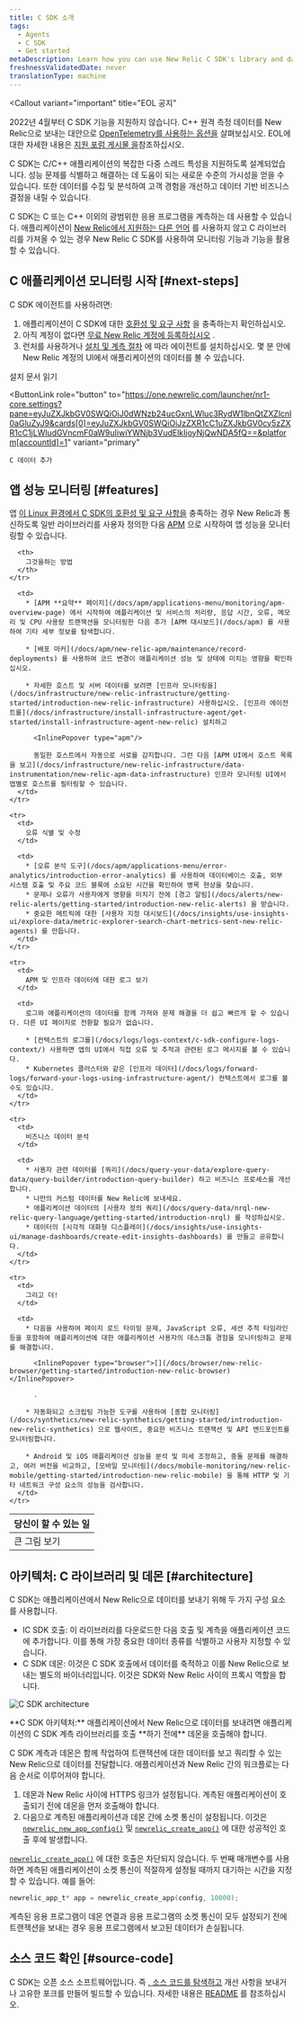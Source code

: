 ```yaml
---
title: C SDK 소개
tags:
  - Agents
  - C SDK
  - Get started
metaDescription: Learn how you can use New Relic C SDK's library and daemon to monitor your app's performance in Linux environments.
freshnessValidatedDate: never
translationType: machine
---
```



<Callout
  variant="important"
  title="EOL 공지"
>
  2022년 4월부터 C SDK 기능을 지원하지 않습니다. C++ 원격 측정 데이터를 New Relic으로 보내는 대안으로 [OpenTelemetry를 사용하는 옵션을](/docs/apm/agents/c-sdk/get-started/otel_cpp_example) 살펴보십시오. EOL에 대한 자세한 내용은 [지원 포럼 게시물 을](https://discuss.newrelic.com/t/q1-bulk-eol-announcement-fy23/181744)참조하십시오.
</Callout>

C SDK는 C/C++ 애플리케이션의 복잡한 다중 스레드 특성을 지원하도록 설계되었습니다. 성능 문제를 식별하고 해결하는 데 도움이 되는 새로운 수준의 가시성을 얻을 수 있습니다. 또한 데이터를 수집 및 분석하여 고객 경험을 개선하고 데이터 기반 비즈니스 결정을 내릴 수 있습니다.

C SDK는 C 또는 C++ 이외의 광범위한 응용 프로그램을 계측하는 데 사용할 수 있습니다. 애플리케이션이 [New Relic에서 지원하는 다른 언어](/docs/using-new-relic/welcome-new-relic/getting-started/glossary#agent) 를 사용하지 않고 C 라이브러리를 가져올 수 있는 경우 New Relic C SDK를 사용하여 모니터링 기능과 기능을 활용할 수 있습니다.

## C 애플리케이션 모니터링 시작 [#next-steps]

C SDK 에이전트를 사용하려면:

1. 애플리케이션이 C SDK에 대한 [호환성 및 요구 사항](/docs/agents/c-sdk/get-started/c-sdk-compatibility-requirements) 을 충족하는지 확인하십시오.
2. 아직 계정이 없다면 [무료 New Relic 계정에 등록하십시오](https://newrelic.com/signup) .
3. 런처를 사용하거나 [설치 및 계측 절차](/docs/install-c-sdk-compile-link-your-code) 에 따라 에이전트를 설치하십시오. 몇 분 안에 New Relic 계정의 UI에서 애플리케이션의 데이터를 볼 수 있습니다.

<ButtonGroup>
  <ButtonLink
    role="button"
    to="/docs/agents/c-sdk/install-configure/install-c-sdk-compile-link-your-code"
    variant="link"
  >
    설치 문서 읽기
  </ButtonLink>

  <ButtonLink
    role="button"
    to="https://one.newrelic.com/launcher/nr1-core.settings?pane=eyJuZXJkbGV0SWQiOiJ0dWNzb24ucGxnLWluc3RydW1lbnQtZXZlcnl0aGluZyJ9&cards[0]=eyJuZXJkbGV0SWQiOiJzZXR1cC1uZXJkbGV0cy5zZXR1cC1jLWludGVncmF0aW9uIiwiYWNjb3VudElkIjoyNjQwNDA5fQ==&platform[accountId]=1"
    variant="primary"
  >
    C 데이터 추가
  </ButtonLink>
</ButtonGroup>

## 앱 성능 모니터링 [#features]

앱 [이 Linux 환경에서 C SDK의 호환성 및 요구 사항을](/docs/c-agent-compatibility-requirements) 충족하는 경우 New Relic과 통신하도록 일반 라이브러리를 사용자 정의한 다음 [APM](/docs/apm/new-relic-apm/getting-started/introduction-new-relic-apm) 으로 시작하여 앱 성능을 모니터링할 수 있습니다.

<table>
  <thead>
    <tr>
      <th style={{ width: "200px" }}>
        당신이 할 수 있는 일
      </th>

      <th>
        그것을하는 방법
      </th>
    </tr>
  </thead>

  <tbody>
    <tr>
      <td>
        큰 그림 보기
      </td>

      <td>
        * [APM **요약** 페이지](/docs/apm/applications-menu/monitoring/apm-overview-page) 에서 시작하여 애플리케이션 및 서비스의 처리량, 응답 시간, 오류, 메모리 및 CPU 사용량 트랜잭션을 모니터링한 다음 추가 [APM 대시보드](/docs/apm) 를 사용하여 기타 세부 정보를 탐색합니다.

        * [배포 마커](/docs/apm/new-relic-apm/maintenance/record-deployments) 를 사용하여 코드 변경이 애플리케이션 성능 및 상태에 미치는 영향을 확인하십시오.

        * 자세한 호스트 및 서버 데이터를 보려면 [인프라 모니터링을](/docs/infrastructure/new-relic-infrastructure/getting-started/introduction-new-relic-infrastructure) 사용하십시오. [인프라 에이전트를](/docs/infrastructure/install-infrastructure-agent/get-started/install-infrastructure-agent-new-relic) 설치하고

          <InlinePopover type="apm"/>

          동일한 호스트에서 자동으로 서로를 감지합니다. 그런 다음 [APM UI에서 호스트 목록을 보고](/docs/infrastructure/new-relic-infrastructure/data-instrumentation/new-relic-apm-data-infrastructure) 인프라 모니터링 UI에서 앱별로 호스트를 필터링할 수 있습니다.
      </td>
    </tr>

    <tr>
      <td>
        오류 식별 및 수정
      </td>

      <td>
        * [오류 분석 도구](/docs/apm/applications-menu/error-analytics/introduction-error-analytics) 를 사용하여 데이터베이스 호출, 외부 시스템 호출 및 주요 코드 블록에 소요된 시간을 확인하여 병목 현상을 찾습니다.
        * 문제나 오류가 사용자에게 영향을 미치기 전에 [경고 알림](/docs/alerts/new-relic-alerts/getting-started/introduction-new-relic-alerts) 을 받습니다.
        * 중요한 메트릭에 대한 [사용자 지정 대시보드](/docs/insights/use-insights-ui/explore-data/metric-explorer-search-chart-metrics-sent-new-relic-agents) 를 만듭니다.
      </td>
    </tr>

    <tr>
      <td>
        APM 및 인프라 데이터에 대한 로그 보기
      </td>

      <td>
        로그와 애플리케이션의 데이터를 함께 가져와 문제 해결을 더 쉽고 빠르게 할 수 있습니다. 다른 UI 페이지로 전환할 필요가 없습니다.

        * [컨텍스트의 로그를](/docs/logs/logs-context/c-sdk-configure-logs-context/) 사용하면 앱의 UI에서 직접 오류 및 추적과 관련된 로그 메시지를 볼 수 있습니다.
        * Kubernetes 클러스터와 같은 [인프라 데이터](/docs/logs/forward-logs/forward-your-logs-using-infrastructure-agent/) 컨텍스트에서 로그를 볼 수도 있습니다.
      </td>
    </tr>

    <tr>
      <td>
        비즈니스 데이터 분석
      </td>

      <td>
        * 사용자 관련 데이터를 [쿼리](/docs/query-your-data/explore-query-data/query-builder/introduction-query-builder) 하고 비즈니스 프로세스를 개선합니다.
        * 나만의 커스텀 데이터를 New Relic에 보내세요.
        * 애플리케이션 데이터의 [사용자 정의 쿼리](/docs/query-data/nrql-new-relic-query-language/getting-started/introduction-nrql) 를 작성하십시오.
        * 데이터의 [시각적 대화형 디스플레이](/docs/insights/use-insights-ui/manage-dashboards/create-edit-insights-dashboards) 를 만들고 공유합니다.
      </td>
    </tr>

    <tr>
      <td>
        그리고 더!
      </td>

      <td>
        * 다음을 사용하여 페이지 로드 타이밍 문제, JavaScript 오류, 세션 추적 타임라인 등을 포함하여 애플리케이션에 대한 애플리케이션 사용자의 데스크톱 경험을 모니터링하고 문제를 해결합니다.

          <InlinePopover type="browser">[](/docs/browser/new-relic-browser/getting-started/introduction-new-relic-browser)</InlinePopover>

          .

        * 자동화되고 스크립팅 가능한 도구를 사용하여 [종합 모니터링](/docs/synthetics/new-relic-synthetics/getting-started/introduction-new-relic-synthetics) 으로 웹사이트, 중요한 비즈니스 트랜잭션 및 API 엔드포인트를 모니터링합니다.

        * Android 및 iOS 애플리케이션 성능을 분석 및 미세 조정하고, 충돌 문제를 해결하고, 여러 버전을 비교하고, [모바일 모니터링](/docs/mobile-monitoring/new-relic-mobile/getting-started/introduction-new-relic-mobile) 을 통해 HTTP 및 기타 네트워크 구성 요소의 성능을 검사합니다.
      </td>
    </tr>
  </tbody>
</table>

## 아키텍처: C 라이브러리 및 데몬 [#architecture]

C SDK는 애플리케이션에서 New Relic으로 데이터를 보내기 위해 두 가지 구성 요소를 사용합니다.

* lC SDK 호출: 이 라이브러리를 다운로드한 다음 호출 및 계측을 애플리케이션 코드에 추가합니다. 이를 통해 가장 중요한 데이터 종류를 식별하고 사용자 지정할 수 있습니다.
* C SDK 데몬: 이것은 C SDK 호출에서 데이터를 축적하고 이를 New Relic으로 보내는 별도의 바이너리입니다. 이것은 SDK와 New Relic 사이의 프록시 역할을 합니다.

<img
  title="C SDK architecture"
  alt="C SDK architecture"
  src={apmCSDKArchitecture}
/>

<figcaption>
  **C SDK 아키텍처:** 애플리케이션에서 New Relic으로 데이터를 보내려면 애플리케이션의 C SDK 계측 라이브러리를 호출 **하기 전에** 데몬을 호출해야 합니다.
</figcaption>

C SDK 계측과 데몬은 함께 작업하여 트랜잭션에 대한 데이터를 보고 쿼리할 수 있는 New Relic으로 데이터를 전달합니다. 애플리케이션과 New Relic 간의 워크플로는 다음 순서로 이루어져야 합니다.

1. 데몬과 New Relic 사이에 HTTPS 링크가 설정됩니다. 계측된 애플리케이션이 호출되기 전에 데몬을 먼저 호출해야 합니다.
2. 다음으로 계측된 애플리케이션과 데몬 간에 소켓 통신이 설정됩니다. 이것은 [`newrelic_new_app_config()`](https://newrelic.github.io/c-sdk/libnewrelic_8h.html#af067b3ff89a40b6fa417e18be5e847aa) 및 [`newrelic_create_app()`](https://newrelic.github.io/c-sdk/libnewrelic_8h.html#a61dd90439ae3cc5060021f6ab4701132) 에 대한 성공적인 호출 후에 발생합니다.

[`newrelic_create_app()`](https://newrelic.github.io/c-sdk/libnewrelic_8h.html#a61dd90439ae3cc5060021f6ab4701132) 에 대한 호출은 차단되지 않습니다. 두 번째 매개변수를 사용하면 계측된 애플리케이션이 소켓 통신이 적절하게 설정될 때까지 대기하는 시간을 지정할 수 있습니다. 예를 들어:

```c
newrelic_app_t* app = newrelic_create_app(config, 10000);
```

계측된 응용 프로그램이 데몬 연결과 응용 프로그램의 소켓 통신이 모두 설정되기 전에 트랜잭션을 보내는 경우 응용 프로그램에서 보고된 데이터가 손실됩니다.

## 소스 코드 확인 [#source-code]

C SDK는 오픈 소스 소프트웨어입니다. 즉 [, 소스 코드를 탐색하고](https://github.com/newrelic/c-sdk) 개선 사항을 보내거나 고유한 포크를 만들어 빌드할 수 있습니다. 자세한 내용은 [README](https://github.com/newrelic/c-sdk/blob/main/README.md) 를 참조하십시오.